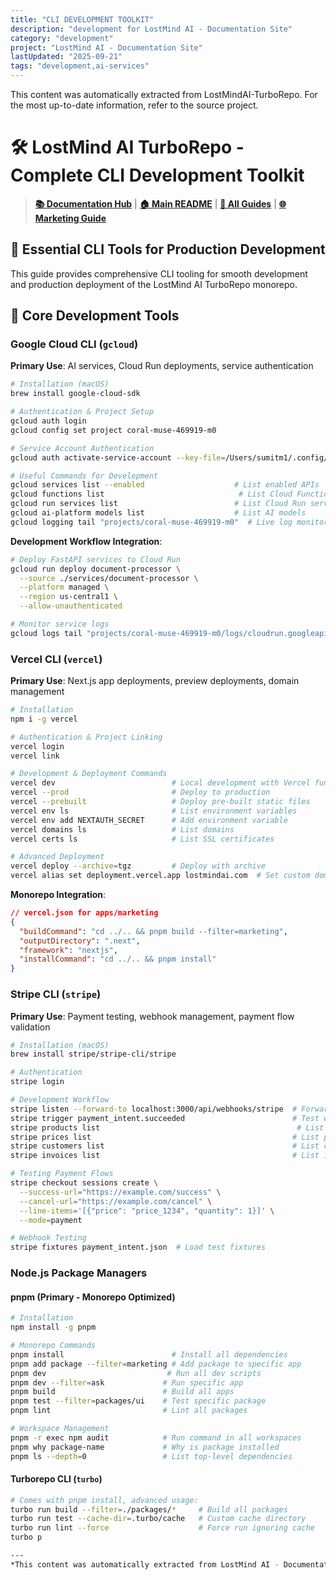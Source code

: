 ```yaml
---
title: "CLI DEVELOPMENT TOOLKIT"
description: "development for LostMind AI - Documentation Site"
category: "development"
project: "LostMind AI - Documentation Site"
lastUpdated: "2025-09-21"
tags: "development,ai-services"
---
```


<Info>
This content was automatically extracted from LostMindAI-TurboRepo.
For the most up-to-date information, refer to the source project.
</Info>

# 🛠️ LostMind AI TurboRepo - Complete CLI Development Toolkit

> **[📚 Documentation Hub](../README.md)** | **[🏠 Main README](../../README.md)** | **[🔧 All Guides](../README.md#integration-guides)** | **[🌐 Marketing Guide](MARKETING_WEBSITE_INTEGRATION_GUIDE.md)**

## 🎯 Essential CLI Tools for Production Development

This guide provides comprehensive CLI tooling for smooth development and production deployment of the LostMind AI TurboRepo monorepo.

## 🔧 Core Development Tools

### **Google Cloud CLI** (`gcloud`)
**Primary Use**: AI services, Cloud Run deployments, service authentication

```bash
# Installation (macOS)
brew install google-cloud-sdk

# Authentication & Project Setup
gcloud auth login
gcloud config set project coral-muse-469919-m0

# Service Account Authentication
gcloud auth activate-service-account --key-file=/Users/sumitm1/.config/gcloud/coral-muse-service-account-key.json

# Useful Commands for Development
gcloud services list --enabled                    # List enabled APIs
gcloud functions list                              # List Cloud Functions
gcloud run services list                          # List Cloud Run services
gcloud ai-platform models list                    # List AI models
gcloud logging tail "projects/coral-muse-469919-m0"  # Live log monitoring
```

**Development Workflow Integration**:
```bash
# Deploy FastAPI services to Cloud Run
gcloud run deploy document-processor \
  --source ./services/document-processor \
  --platform managed \
  --region us-central1 \
  --allow-unauthenticated

# Monitor service logs
gcloud logs tail "projects/coral-muse-469919-m0/logs/cloudrun.googleapis.com"
```

### **Vercel CLI** (`vercel`)
**Primary Use**: Next.js app deployments, preview deployments, domain management

```bash
# Installation
npm i -g vercel

# Authentication & Project Linking
vercel login
vercel link

# Development & Deployment Commands
vercel dev                          # Local development with Vercel functions
vercel --prod                       # Deploy to production
vercel --prebuilt                   # Deploy pre-built static files
vercel env ls                       # List environment variables
vercel env add NEXTAUTH_SECRET      # Add environment variable
vercel domains ls                   # List domains
vercel certs ls                     # List SSL certificates

# Advanced Deployment
vercel deploy --archive=tgz         # Deploy with archive
vercel alias set deployment.vercel.app lostmindai.com  # Set custom domain
```

**Monorepo Integration**:
```json
// vercel.json for apps/marketing
{
  "buildCommand": "cd ../.. && pnpm build --filter=marketing",
  "outputDirectory": ".next",
  "framework": "nextjs",
  "installCommand": "cd ../.. && pnpm install"
}
```

### **Stripe CLI** (`stripe`)
**Primary Use**: Payment testing, webhook management, payment flow validation

```bash
# Installation (macOS)
brew install stripe/stripe-cli/stripe

# Authentication
stripe login

# Development Workflow
stripe listen --forward-to localhost:3000/api/webhooks/stripe  # Forward webhooks locally
stripe trigger payment_intent.succeeded                        # Test webhook events
stripe products list                                            # List products
stripe prices list                                             # List prices
stripe customers list                                          # List customers
stripe invoices list                                           # List invoices

# Testing Payment Flows
stripe checkout sessions create \
  --success-url="https://example.com/success" \
  --cancel-url="https://example.com/cancel" \
  --line-items='[{"price": "price_1234", "quantity": 1}]' \
  --mode=payment

# Webhook Testing
stripe fixtures payment_intent.json  # Load test fixtures
```

### **Node.js Package Managers** 

#### **pnpm** (Primary - Monorepo Optimized)
```bash
# Installation
npm install -g pnpm

# Monorepo Commands
pnpm install                        # Install all dependencies
pnpm add package --filter=marketing # Add package to specific app
pnpm dev                           # Run all dev scripts
pnpm dev --filter=ask             # Run specific app
pnpm build                        # Build all apps
pnpm test --filter=packages/ui    # Test specific package
pnpm lint                         # Lint all packages

# Workspace Management
pnpm -r exec npm audit            # Run command in all workspaces  
pnpm why package-name             # Why is package installed
pnpm ls --depth=0                 # List top-level dependencies
```

#### **Turborepo CLI** (`turbo`)
```bash
# Comes with pnpm install, advanced usage:
turbo run build --filter=./packages/*     # Build all packages
turbo run test --cache-dir=.turbo/cache   # Custom cache directory
turbo run lint --force                    # Force run ignoring cache
turbo p

---
*This content was automatically extracted from LostMind AI - Documentation Site. For the most up-to-date information, refer to the source project.*
